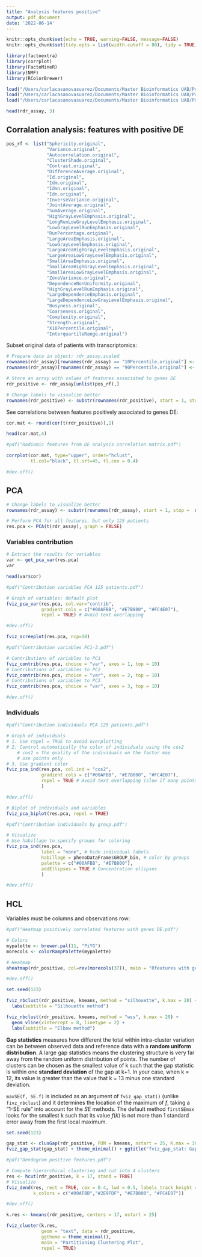 ```yaml
---
title: "Analysis features positive"
output: pdf_document
date: '2022-06-14'
---
```


```r
knitr::opts_chunk$set(echo = TRUE, warning=FALSE, message=FALSE)
knitr::opts_chunk$set(tidy.opts = list(width.cutoff = 80), tidy = TRUE)
```


```r
library(factoextra)
library(corrplot)
library(FactoMineR)
library(NMF)
library(RColorBrewer)
```

```r
load("/Users/carlacasanovasuarez/Documents/Master Bioinformatics UAB/Prácticas Radiomics/Radiomic features/Results_rfeatures/R objects/rdr_assay_scaled.rda")
load("/Users/carlacasanovasuarez/Documents/Master Bioinformatics UAB/Prácticas Radiomics/Radiomic features/Results_rfeatures/R objects/sputum_eset_countsOK.rda")
load("/Users/carlacasanovasuarez/Documents/Master Bioinformatics UAB/Prácticas Radiomics/Radiomic features/Results_rfeatures/R objects/sputum_eset_phenoOK.rda")
```


```r
head(rdr_assay, 3)
```


## Corralation analysis: features with positive DE  

```r
pos_rf <- list("Sphericity.original",
               "Variance.original",
               "Autocorrelation.original",
               "ClusterShade.original",
               "Contrast.original",
               "DifferenceAverage.original",
               "Id.original",
               "Idm.original",
               "Idmn.original",
               "Idn.original",
               "InverseVariance.original",
               "JointAverage.original",
               "SumAverage.original",
               "HighGrayLevelEmphasis.original",
               "LongRunLowGrayLevelEmphasis.original",
               "LowGrayLevelRunEmphasis.original",
               "RunPercentage.original",
               "LargeAreaEmphasis.original",
               "LowGrayLevelEmphasis.original",
               "LargeAreaHighGrayLevelEmphasis.original",
               "LargeAreaLowGrayLevelEmphasis.original",
               "SmallAreaEmphasis.original",
               "SmallAreaHighGrayLevelEmphasis.original",
               "SmallAreaLowGrayLevelEmphasis.original",
               "ZoneVariance.original",
               "DependenceNonUniformity.original",
               "HighGrayLevelRunEmphasis.original",
               "LargeDependenceEmphasis.original",
               "LargeDependenceLowGrayLevelEmphasis.original",
               "Busyness.original",
               "Coarseness.original",
               "Complexity.original",
               "Strength.original",
               "X10Percentile.original",
               "InterquartileRange.original")
```


Subset original data of patients with transcriptomics:  

```r
# Prepare data in object: rdr_assay.scaled
rownames(rdr_assay)[rownames(rdr_assay) == "10Percentile.original"] <- "X10Percentile.original"
rownames(rdr_assay)[rownames(rdr_assay) == "90Percentile.original"] <- "X90Percentile.original"

# Store an array with values of features associated to genes DE
rdr_positive <- rdr_assay[unlist(pos_rf),]

# Change labels to visualize better
rownames(rdr_positive) <- substr(rownames(rdr_positive), start = 1, stop =  nchar(rownames(rdr_positive))-9)
```

See correlations between features positively associated to genes DE:  

```r
cor.mat <- round(cor(t(rdr_positive)),2)

head(cor.mat,4)
```


```r
#pdf("Radiomic features from DE analysis correlation matrix.pdf")

corrplot(cor.mat, type="upper", order="hclust", 
         tl.col="black", tl.srt=45, tl.cex = 0.4)

#dev.off()
```


## PCA  

```r
# Change labels to visualize better
rownames(rdr_assay) <- substr(rownames(rdr_assay), start = 1, stop =  nchar(rownames(rdr_assay))-9)

# Perform PCA for all features, but only 125 patients
res.pca <- PCA(t(rdr_assay), graph = FALSE)
```

### Variables contribution  

```r
# Extract the results for variables
var <- get_pca_var(res.pca)
var
```

```r
head(var$cor)
```


```r
#pdf("Contribution variables PCA 125 patients.pdf")

# Graph of variables: default plot
fviz_pca_var(res.pca, col.var="contrib",
             gradient.cols = c("#00AFBB", "#E7B800", "#FC4E07"),
             repel = TRUE) # Avoid text overlapping

#dev.off()
```


```r
fviz_screeplot(res.pca, ncp=10)
```


```r
#pdf("Contribution variables PC1-3.pdf")

# Contributions of variables to PC1
fviz_contrib(res.pca, choice = "var", axes = 1, top = 10)
# Contributions of variables to PC2
fviz_contrib(res.pca, choice = "var", axes = 2, top = 10)
# Contributions of variables to PC3
fviz_contrib(res.pca, choice = "var", axes = 3, top = 10)

#dev.off()
```

### Individuals

```r
#pdf("Contribution individuals PCA 125 patients.pdf")

# Graph of individuals
# 1. Use repel = TRUE to avoid overplotting
# 2. Control automatically the color of individuals using the cos2
    # cos2 = the quality of the individuals on the factor map
    # Use points only
# 3. Use gradient color
fviz_pca_ind(res.pca, col.ind = "cos2",
             gradient.cols = c("#00AFBB", "#E7B800", "#FC4E07"),
             repel = TRUE # Avoid text overlapping (slow if many points)
             )

#dev.off()
```


```r
# Biplot of individuals and variables
fviz_pca_biplot(res.pca, repel = TRUE)
```


```r
#pdf("Contribution individuals by group.pdf")

# Visualize
# Use habillage to specify groups for coloring
fviz_pca_ind(res.pca,
             label = "none", # hide individual labels
             habillage = phenoDataFrame$GROUP_bin, # color by groups
             palette = c("#00AFBB", "#E7B800"),
             addEllipses = TRUE # Concentration ellipses
             )

#dev.off()
```

## HCL  

Variables must be columns and observations row:  

```r
#pdf("Heatmap positively correlated features with genes DE.pdf")

# Colors
mypalette <- brewer.pal(11, "PiYG")
morecols <- colorRampPalette(mypalette)

# Heatmap
aheatmap(rdr_positive, col=rev(morecols(37)), main = "Rfeatures with genes DE", scale = "none")

#dev.off()
```


```r
set.seed(123)

fviz_nbclust(rdr_positive, kmeans, method = "silhouette", k.max = 20) + 
  labs(subtitle = "Silhouette method")

fviz_nbclust(rdr_positive, kmeans, method = "wss", k.max = 20) + 
  geom_vline(xintercept = 8, linetype = 2) +
  labs(subtitle = "Elbow method")
```

**Gap statistics** measures how different the total within intra-cluster variation can be between observed data and reference data with a **random uniform distribution**. A large gap statistics means the clustering structure is very far away from the random uniform distribution of points.
The number of clusters can be chosen as the smallest value of k such that the gap statistic is within one **standard deviation** of the gap at k+1. In your case, when k = 12, its value is greater than the value that k = 13 minus one standard deviation.  

`maxSE(f, SE.f)` is included as an argument of `fviz_gap_stat()` (unlike `fivz_nbclust`) and it determines the location of the maximum of $f$, taking a "1-SE rule" into account for the *SE* methods. The default method `firstSEmax` looks for the smallest k such that its value $f(k)$ is not more than 1 standard error away from the first local maximum. 

```r
set.seed(123)

gap_stat <- clusGap(rdr_positive, FUN = kmeans, nstart = 25, K.max = 30, B = 100)
fviz_gap_stat(gap_stat) + theme_minimal() + ggtitle("fviz_gap_stat: Gap Statistic")
```



```r
#pdf("Dendogram positive features.pdf")

# Compute hierarchical clustering and cut into 4 clusters
res <- hcut(rdr_positive, k = 17, stand = TRUE)
# Visualize
fviz_dend(res, rect = TRUE, cex = 0.4, lwd = 0.5, labels_track_height = 20,
          k_colors = c("#00AFBB","#2E9FDF", "#E7B800", "#FC4E07"))

#dev.off()
```


```r
k.res <- kmeans(rdr_positive, centers = 17, nstart = 25)

fviz_cluster(k.res, 
             geom = "text", data = rdr_positive,
             ggtheme = theme_minimal(),
             main = "Partitioning Clustering Plot",
             repel = TRUE)
```







